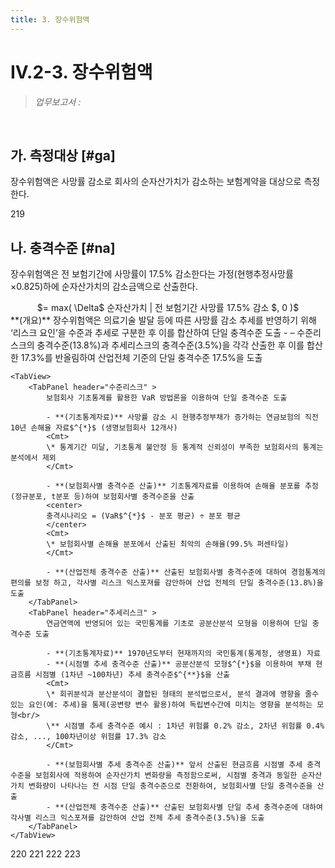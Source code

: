 ```yaml
---
title: 3. 장수위험액
---
```

# IV.2-3. 장수위험액

> _업무보고서 :_ <OverlayDemo id ="AI724"/>
<br/>

## 가. 측정대상 [#ga]
장수위험액은 사망률 감소로 회사의 순자산가치가 감소하는 보험계약을 대상으로 측정한다.

<Cl>219</Cl>

## 나. 충격수준 [#na]
장수위험액은 전 보험기간에 사망률이 17.5% 감소한다는 가정(현행추정사망률×0.825)하에 순자산가치의 감소금액으로 산출한다.

<Math>
장수위험액
<center>
 $= max( \Delta$ 순자산가치 | 전 보험기간 사망률 17.5% 감소 $, 0 )$
</center>
</Math>

<Accordion multiple activeIndex={[]}>
<AccordionTab header="장수위험액의 충격수준 도출 근거">
    **(개요)** 장수위험액은 의료기술 발달 등에 따른 사망률 감소 추세를 반영하기 위해 ‘리스크 요인’을 수준과 추세로 구분한 후 이를 합산하여 단일 충격수준 도출
    - – 수준리스크의 충격수준(13.8%)과 추세리스크의 충격수준(3.5%)을 각각 산출한 후 이를 합산한 17.3%를 반올림하여 산업전체 기준의 단일 충격수준 17.5%을 도출

    <TabView>
        <TabPanel header="수준리스크" >
            보험회사 기초통계를 활용한 VaR 방법론을 이용하여 단일 충격수준 도출

            - **(기초통계자료)** 사망률 감소 시 현행추정부채가 증가하는 연금보험의 직전 10년 손해율 자료$^{*}$ (생명보험회사 12개사)
            <Cmt>
            \* 통계기간 미달, 기초통계 불안정 등 통계적 신뢰성이 부족한 보험회사의 통계는 분석에서 제외
            </Cmt>

            - **(보험회사별 충격수준 산출)** 기초통계자료를 이용하여 손해율 분포를 추정(정규분포, t분포 등)하여 보험회사별 충격수준을 산출
            <center>
            충격시나리오 = (VaR$^{*}$ - 분포 평균) ÷ 분포 평균
            </center>
            <Cmt>
            \* 보험회사별 손해율 분포에서 산출된 최악의 손해율(99.5% 퍼센타일)
            </Cmt>

            - **(산업전체 충격수준 산출)** 산출된 보험회사별 충격수준에 대하여 경험통계의 편의를 보정 하고, 각사별 리스크 익스포져를 감안하여 산업 전체의 단일 충격수준(13.8%)을 도출
        </TabPanel>
        <TabPanel header="추세리스크" >
            연금연액에 반영되어 있는 국민통계를 기초로 공분산분석 모형을 이용하여 단일 충격수준 도출

            - **(기초통계자료)** 1970년도부터 현재까지의 국민통계(통계청, 생명표) 자료
            - **(시점별 추세 충격수준 산출)** 공분산분석 모형$^{*}$을 이용하여 부채 현금흐름 시점별 (1차년 ~100차년) 추세 충격수준$^{**}$을 산출
            <Cmt>
            \* 회귀분석과 분산분석이 결합된 형태의 분석법으로서, 분석 결과에 영향을 줄수 있는 요인(예: 추세)을 통제(공변량 변수 활용)하여 독립변수간에 미치는 영향을 분석하는 모형<br/>
            \** 시점별 추세 충격수준 예시 : 1차년 위험률 0.2% 감소, 2차년 위험률 0.4% 감소, ..., 100차년이상 위험률 17.3% 감소
            </Cmt>

            - **(보험회사별 추세 충격수준 산출)** 앞서 산출된 현금흐름 시점별 추세 충격수준을 보험회사에 적용하여 순자산가치 변화량을 측정함으로써, 시점별 충격과 동일한 순자산가치 변화량이 나타나는 전 시점 단일 충격수준으로 전환하여, 보험회사별 단일 충격수준을 산출
            - **(산업전체 충격수준 산출)** 산출된 보험회사별 단일 추세 충격수준에 대하여 각사별 리스크 익스포져를 감안하여 산업 전체 추세 충격수준(3.5%)을 도출
        </TabPanel>
    </TabView>

</AccordionTab>
</Accordion>

<Cl>220</Cl>
<Cl>221</Cl>
<Cl>222</Cl>
<Cl>223</Cl>